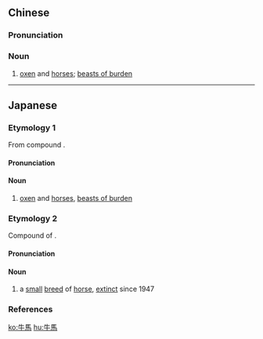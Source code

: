 {{also|牛马}}
==Chinese==
{{zh-forms|s=牛马}}

===Pronunciation===
{{zh-pron
|m=niúmǎ
|c=ngau4 maa5
|mn=qz,tw,xm:gû-bé/zz:gû-bée
|cat=n
}}

===Noun===
{{zh-noun}}

# [[oxen]] and [[horse]]s; [[beast of burden|beasts of burden]]

----

==Japanese==

===Etymology 1===
{{ja-kanjitab|ぎゅう|ば|yomi=o}}
From {{etyl|ltc|ja|sort=きゅうば'}} compound {{m|zh|牛馬|tr=ngjuw mæ<sup>X</sup>|lit=ox + horse}}.

====Pronunciation====
{{ja-pron|yomi=kanon|ぎゅうば|acc=1|acc_ref=DJR,NHK}}

====Noun====
{{ja-noun|ぎゅうば|hhira=ぎうば}}

# [[ox]]en and [[horse]]s, [[beast of burden|beasts of burden]]

===Etymology 2===
{{ja-kanjitab|うし|うま|yomi=k}}
Compound of {{affix|sort=うしうま|ja|牛|tr1=ushi|t1=ox|馬|tr2=uma|t2=horse}}.

====Pronunciation====
{{ja-pron|yomi=k|うしうま|acc=0|acc_ref=DJR}}

====Noun====
{{ja-noun|うしうま}}

# a [[small]] [[breed]] of [[horse]], [[extinct]] since 1947

===References===
<references/>

[[ko:牛馬]]
[[hu:牛馬]]